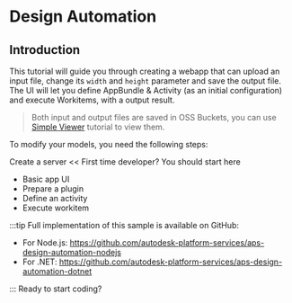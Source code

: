 
# Design Automation

## Introduction

This tutorial will guide you through creating a webapp that can upload an input file, change its `width` and `height` parameter and save the output file. The UI will let you define AppBundle & Activity (as an initial configuration) and execute Workitems, with a output result.

> Both input and output files are saved in OSS Buckets, you can use [Simple Viewer](../simple-viewer/) tutorial to view them.

<ResponsiveVideo src={PreviewUrl} />
To modify your models, you need the following steps:

Create a server << First time developer? You should start here

- Basic app UI
- Prepare a plugin
- Define an activity
- Execute workitem

:::tip
Full implementation of this sample is available on GitHub:

- For Node.js: https://github.com/autodesk-platform-services/aps-design-automation-nodejs
- For .NET: https://github.com/autodesk-platform-services/aps-design-automation-dotnet

:::
Ready to start coding?
